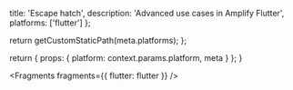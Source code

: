                   
  title: 'Escape hatch',
  description: 'Advanced use cases in Amplify Flutter',
  platforms: ['flutter']
};

  return getCustomStaticPath(meta.platforms);
};

  return {
    props: {
      platform: context.params.platform,
      meta
    }
  };
}
          



<Fragments fragments={{ flutter: flutter }} />

